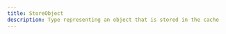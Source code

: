 ```yaml
---
title: StoreObject
description: Type representing an object that is stored in the cache
---
```


<InterfaceDetails
  canonicalReference="@apollo/client/utilities!StoreObject:interface"
  headingLevel={2}
  displayName="StoreObject"
/>